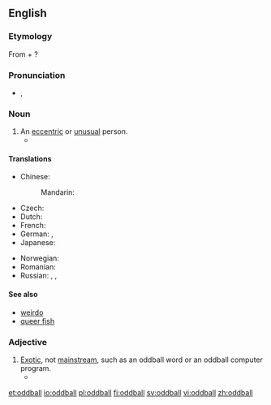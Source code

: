 ==English==
{{wikipedia}}

===Etymology===
From {{term|odd|lang=en}} + {{term|ball|lang=en}}?

{{etystub}}

===Pronunciation===
* {{a|US}} {{IPA|/ˈɑːdˌbɑːl/}}, {{X-SAMPA|/"A:d%bA:l/}}

===Noun===
{{en-noun}}

# An [[eccentric]] or [[unusual]] person.
#* {{quote-book|passage="She's different, mister. A real '''oddball''', if you know what I mean. But your little girl would love her. All kids love the Doll Lady."|author=Maris Soule|title=Storybook Hero|page=5|year=1989}}

====Translations====
{{trans-top|eccentric person}}
* Chinese:
*: Mandarin: {{t|zh|怪人|tr=guàirén|sc=Hani}}
* Czech: {{t|cs|podivín|m}}
* Dutch: {{t+|nl|kwast}}
* French: {{t|fr|excentrique|m|f}}
* German: {{t|de|Spinner|m}}, {{t|de|Exzentriker|m}}
* Japanese: {{t|ja|変人|tr=へんじん, henjin|sc=Jpan}}
{{trans-mid}}
* Norwegian: {{t|no|eksentriker}}
* Romanian: {{t+|ro|ciudat|m}}
* Russian: {{t|ru|сумасброд|m|tr=sumasbród|sc=Cyrl}}, {{t|ru|чудак|m|tr=čudák|sc=Cyrl}}, {{t|ru|эксцентрик|m|tr=ekscéntrik|sc=Cyrl}}
{{trans-bottom}}

====See also====
* [[weirdo]]
* [[queer fish]]

===Adjective===
{{en-adj|-}}

# [[exotic|Exotic]], not [[mainstream]], such as an oddball word or an oddball computer program.
#* {{quote-book|passage=An '''oddball''' word processor, for example, might never be supported by such helpful tools as spelling checkers, indexing programs, footnote utilities,...|title=The Complete Guide to Microsystem Management|author=Steven K. Roberts|year=1984}}

[[et:oddball]]
[[io:oddball]]
[[pl:oddball]]
[[fi:oddball]]
[[sv:oddball]]
[[vi:oddball]]
[[zh:oddball]]